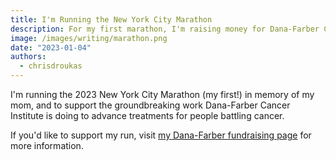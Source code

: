 ```yaml
---
title: I'm Running the New York City Marathon
description: For my first marathon, I'm raising money for Dana-Farber Cancer Institute.
image: /images/writing/marathon.png
date: "2023-01-04"
authors:
  - chrisdroukas
---
```


I'm running the 2023 New York City Marathon (my first!) in memory of my mom, and to support the groundbreaking work Dana-Farber Cancer Institute is doing to advance treatments for people battling cancer.

If you'd like to support my run, visit [my Dana-Farber fundraising page](http://danafarber.jimmyfund.org/goto/droukas-2023) for more information.
